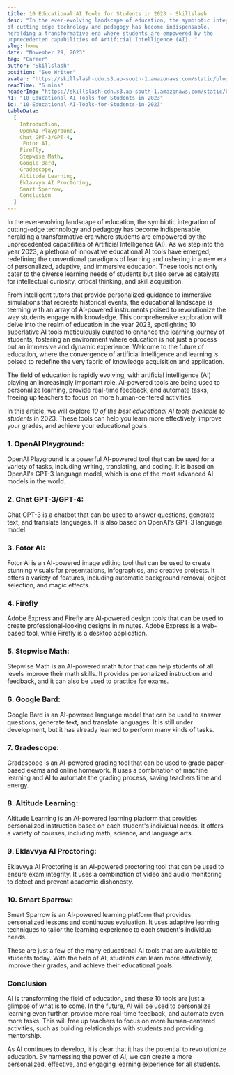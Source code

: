 ---
title: 10 Educational AI Tools for Students in 2023 - Skillslash
desc: "In the ever-evolving landscape of education, the symbiotic integration
of cutting-edge technology and pedagogy has become indispensable,
heralding a transformative era where students are empowered by the
unprecedented capabilities of Artificial Intelligence (AI). "
slug: home
date: "November 29, 2023"
tag: "Career"
author: "Skillslash"
position: "Seo Writer"
avatar: "https://skillslash-cdn.s3.ap-south-1.amazonaws.com/static/blog/avatar-01.webp"
readTime: "6 mins"
headerImg: "https://skillslash-cdn.s3.ap-south-1.amazonaws.com/static/blog/Best-top-10-ai-tools-2023-30-nov-header.png"
h1: "10 Educational AI Tools for Students in 2023"
id: "10-Educational-AI-Tools-for-Students-in-2023"
tableData:
  [
    Introduction,
    OpenAI Playground,
    Chat GPT-3/GPT-4,
     Fotor AI,
    Firefly,
    Stepwise Math,
    Google Bard,
    Gradescope,
    Altitude Learning,
    Eklavvya AI Proctoring,
    Smart Sparrow,
    Conclusion
  ]
---

In the ever-evolving landscape of education, the symbiotic integration
of cutting-edge technology and pedagogy has become indispensable,
heralding a transformative era where students are empowered by the
unprecedented capabilities of Artificial Intelligence (AI). As we step
into the year 2023, a plethora of innovative educational AI tools have
emerged, redefining the conventional paradigms of learning and ushering
in a new era of personalized, adaptive, and immersive education. These
tools not only cater to the diverse learning needs of students but also
serve as catalysts for intellectual curiosity, critical thinking, and
skill acquisition.

From intelligent tutors that provide personalized guidance to immersive
simulations that recreate historical events, the educational landscape
is teeming with an array of AI-powered instruments poised to
revolutionize the way students engage with knowledge. This comprehensive
exploration will delve into the realm of education in the year 2023,
spotlighting 10 superlative AI tools meticulously curated to enhance the
learning journey of students, fostering an environment where education
is not just a process but an immersive and dynamic experience. Welcome
to the future of education, where the convergence of artificial
intelligence and learning is poised to redefine the very fabric of
knowledge acquisition and application.

The field of education is rapidly evolving, with artificial intelligence
(AI) playing an increasingly important role. AI-powered tools are being
used to personalize learning, provide real-time feedback, and automate
tasks, freeing up teachers to focus on more human-centered activities.

In this article, we will explore _10 of the best educational AI tools
available to students_ in 2023. These tools can help you learn more
effectively, improve your grades, and achieve your educational goals.

### **1. OpenAI Playground:**

OpenAI Playground is a powerful AI-powered tool that can be used for a
variety of tasks, including writing, translating, and coding. It is
based on OpenAI's GPT-3 language model, which is one of the most
advanced AI models in the world.

### **2. Chat GPT-3/GPT-4:**

Chat GPT-3 is a chatbot that can be used to answer questions, generate
text, and translate languages. It is also based on OpenAI's GPT-3
language model.

### **3. Fotor AI:**

Fotor AI is an AI-powered image editing tool that can be used to create
stunning visuals for presentations, infographics, and creative projects.
It offers a variety of features, including automatic background removal,
object selection, and magic effects.

### **4. Firefly**

Adobe Express and Firefly are AI-powered design tools that can be used
to create professional-looking designs in minutes. Adobe Express is a
web-based tool, while Firefly is a desktop application.

### **5. Stepwise Math:**

Stepwise Math is an AI-powered math tutor that can help students of all
levels improve their math skills. It provides personalized instruction
and feedback, and it can also be used to practice for exams.

### **6. Google Bard:**

Google Bard is an AI-powered language model that can be used to answer
questions, generate text, and translate languages. It is still under
development, but it has already learned to perform many kinds of tasks.

### **7. Gradescope:**

Gradescope is an AI-powered grading tool that can be used to grade
paper-based exams and online homework. It uses a combination of machine
learning and AI to automate the grading process, saving teachers time
and energy.

### **8. Altitude Learning:**

Altitude Learning is an AI-powered learning platform that provides
personalized instruction based on each student's individual needs. It
offers a variety of courses, including math, science, and language arts.

### **9. Eklavvya AI Proctoring:**

Eklavvya AI Proctoring is an AI-powered proctoring tool that can be used
to ensure exam integrity. It uses a combination of video and audio
monitoring to detect and prevent academic dishonesty.

### **10. Smart Sparrow:**

Smart Sparrow is an AI-powered learning platform that provides
personalized lessons and continuous evaluation. It uses adaptive
learning techniques to tailor the learning experience to each student's
individual needs.

These are just a few of the many educational AI tools that are available
to students today. With the help of AI, students can learn more
effectively, improve their grades, and achieve their educational goals.

### Conclusion

AI is transforming the field of education, and these 10 tools are just a
glimpse of what is to come. In the future, AI will be used to
personalize learning even further, provide more real-time feedback, and
automate even more tasks. This will free up teachers to focus on more
human-centered activities, such as building relationships with students
and providing mentorship.

As AI continues to develop, it is clear that it has the potential to
revolutionize education. By harnessing the power of AI, we can create a
more personalized, effective, and engaging learning experience for all
students.
